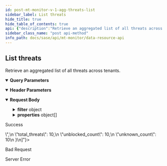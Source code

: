 ```yaml
---
id: post-mt-monitor-v-1-agg-threats-list
sidebar_label: List threats
hide_title: true
hide_table_of_contents: true
api: {"description":"Retrieve an aggregated list of all threats across tenants.                    \n","operationId":"post-mt-monitor-v1-agg-threats-list","parameters":[{"description":"Must be `tenant`. Using the query parameter returns all the aggregated responses for the current parent tenant and its child tenants. If not used, the results for just the current tenant are returned.\n","in":"query","name":"agg_by","schema":{"type":"string"}},{"description":"Must be one of the following: `de`, `americas`, `europe`, `uk`, `sg`, `ca`, `jp`, `au`, `in`. Returns details from the Cortex Data Lake (CDL) region specified.                             \n","in":"header","name":"X-PANW-Region","schema":{"type":"string"}}],"requestBody":{"content":{"application/json":{"examples":{"Threat List":{"value":{"filter":{"operator":"AND","rules":[{"operator":"equals","property":"threat_severity","values":["critical"]}]},"properties":[{"property":"tenant_id"},{"property":"tenant_name"},{"property":"threat_severity"},{"property":"threat_severity_count"},{"property":"url_type"},{"property":"url_count"},{"alias":"unique_threat_count","function":"distinct_count","property":"threat_id"},{"function":"avg","property":"threat_count"}]}},"Threats Summary Full":{"value":{"filter":{"operator":"AND","rules":[{"operator":"last_n_days","property":"event_time","values":[7]},{"operator":"in","property":"severity","values":["Critical","High","Medium"]},{"operator":"in","property":"url_category_unknown","values":["unknown"]},{"operator":"in","property":"url_category_malicious","values":["grayware","malware","command-and-control","phishing"]},{"operator":"in","property":"action_value","values":["deny","drop","drop-reset","block","block-url","block-ip","drop-packet","drop-all","drop-icmp","reset-both","reset-client","reset-server","block-continue","block-override","override-lockout","random-drop","syncookie-sent","sinkhole"]}]},"properties":[{"property":"sub_tenant_id"},{"property":"total_threats"},{"property":"blocked_count"},{"property":"unblocked_count"},{"property":"malicious_count"},{"property":"unknown_count"}]}}},"schema":{"properties":{"filter":{"allOf":[{"description":"Threats list filter. Consists of a required operator and an array of rules objects. \n","properties":{"operator":{"description":"Must be `AND`. \n","type":"string"},"rules":{"anyOf":[{"description":"Threat list rule.  \n","properties":{"operator":{"description":"Must be `AND`.                     \n","example":"equals","type":"string"},"property":{"description":"Filter property field that is one of the example values","example":"threat_severity","type":"string"},"values":{"description":"Filter property value","example":"critical","items":{"type":"string"},"type":"array"}},"type":"object"},{"properties":{"operator":{"description":"Filter operator that is one of the example values and is run on the property field","example":"gt, lt, last_n_minutes, last_n_hours, last_n_days","type":"string"},"property":{"description":"Filter property field that is one of the example values","example":"event_time, update_time, updated_time","type":"string"},"values":{"description":"Filter property value","example":"minute, hour or day counts if property is event_time","items":{"type":"string"},"type":"array"}},"type":"object"}],"description":"See [ThreatRule](/sase/docs/filters#threatrule) and [TimeFilter](/sase/docs/filters#timefilter). \n","items":{"type":"object"},"type":"array"}},"required":["operator"],"type":"object"},{"description":"filter json object"}]},"properties":{"description":"List of property json objects","items":{"description":"Test\n","properties":{"alias":{"type":"string"},"function":{"description":"Operations that need to be run on the property field. Operations can be run only on number properties.","example":"distinct_count (used with threat_id property), \navg (used with threat_count property)","type":"string"},"property":{"description":"Threat list property. See [ThreatProperty](/sase/docs/filters#threatproperty).  \n","example":"tenant_id, tenant_name, threat_severity, threat_severity_count,url_type, url_count, threat_id, threat_count","type":"string"},"sort":{"properties":{"order":{"description":"Sort Order for the property","example":"desc, asc","type":"string"}},"type":"object"}},"type":"object"},"type":"array"}},"required":["properties","filter"],"type":"object"}}}},"responses":{"200":{"content":{"application/json":{"examples":{"Threat List":{"value":[{"tenant_id":"1234","tenant_name":"Tenant_1234","threat_count":100,"threat_severity":"critical","threat_severity_count":10,"unique_threat_count":10,"url_count":10,"url_type":"URL Type"}]},"Threats Summary Full":{"value":[{"blocked_count":10,"malicious_count":10,"sub_tenant_id":"<sub_tenant_id>","total_threats":10,"unblocked_count":10,"unknown_count":10}]}}}},"description":"Success"},"400":{"description":"Bad Request"},"500":{"description":"Server Error"}},"security":[{"Bearer":[]}],"tags":["DataResources"],"method":"post","path":"/mt/monitor/v1/agg/threats/list","servers":[{"url":"https://api.sase.paloaltonetworks.com"}],"securitySchemes":{"Bearer":{"scheme":"bearer","type":"http"}},"jsonRequestBodyExample":{"filter":{"operator":"string","rules":[{}]},"properties":[{"alias":"string","function":"distinct_count (used with threat_id property), \navg (used with threat_count property)","property":"tenant_id, tenant_name, threat_severity, threat_severity_count,url_type, url_count, threat_id, threat_count","sort":{"order":"desc, asc"}}]},"info":{"contact":{},"description":"Use the Data Resource API for retrieving aggregated summaries and counts across tenants for threats, alerts, risky applications, URLs, and upgrades.\n","title":"Data Resource API","version":"1.0"},"postman":{"name":"List threats","description":{"content":"Retrieve an aggregated list of all threats across tenants.                    \n","type":"text/plain"},"url":{"path":["mt","monitor","v1","agg","threats","list"],"host":["{{baseUrl}}"],"query":[{"disabled":false,"description":{"content":"Must be `tenant`. Using the query parameter returns all the aggregated responses for the current parent tenant and its child tenants. If not used, the results for just the current tenant are returned.\n","type":"text/plain"},"key":"agg_by","value":""}],"variable":[]},"header":[{"disabled":false,"description":{"content":"Must be one of the following: `de`, `americas`, `europe`, `uk`, `sg`, `ca`, `jp`, `au`, `in`. Returns details from the Cortex Data Lake (CDL) region specified.                             \n","type":"text/plain"},"key":"X-PANW-Region","value":""},{"key":"Content-Type","value":"application/json"},{"key":"Accept","value":"application/json"}],"method":"POST","body":{"mode":"raw","raw":"\"\"","options":{"raw":{"language":"json"}}},"auth":{"type":"bearer","bearer":[{"type":"any","value":"<Bearer Token>","key":"token"}]}}}
sidebar_class_name: "post api-method"
info_path: docs/sase/api/mt-monitor/data-resource-api
---
```



## List threats



Retrieve an aggregated list of all threats across tenants.                    


<details style={{"marginBottom":"1rem"}} data-collapsed={false} open={true}><summary style={{}}><strong>Query Parameters</strong></summary><div><ul><ParamsItem className={"paramsItem"} param={{"description":"Must be `tenant`. Using the query parameter returns all the aggregated responses for the current parent tenant and its child tenants. If not used, the results for just the current tenant are returned.\n","in":"query","name":"agg_by","schema":{"type":"string"}}}></ParamsItem></ul></div></details><details style={{"marginBottom":"1rem"}} data-collapsed={false} open={true}><summary style={{}}><strong>Header Parameters</strong></summary><div><ul><ParamsItem className={"paramsItem"} param={{"description":"Must be one of the following: `de`, `americas`, `europe`, `uk`, `sg`, `ca`, `jp`, `au`, `in`. Returns details from the Cortex Data Lake (CDL) region specified.                             \n","in":"header","name":"X-PANW-Region","schema":{"type":"string"}}}></ParamsItem></ul></div></details><MimeTabs><TabItem label={"application/json"} value={"application/json-schema"}><details style={{}} data-collapsed={false} open={true}><summary style={{"textAlign":"left"}}><strong>Request Body</strong></summary><div style={{"textAlign":"left","marginLeft":"1rem"}}></div><ul style={{"marginLeft":"1rem"}}><SchemaItem collapsible={true} className={"schemaItem"}><details style={{}}><summary style={{}}><strong>filter</strong><span style={{"opacity":"0.6"}}> object</span></summary><div style={{"marginLeft":"1rem"}}><div style={{"marginTop":".5rem","marginBottom":".5rem"}}>

Threats list filter. Consists of a required operator and an array of rules objects. 


</div><SchemaItem collapsible={false} name={"operator"} required={true} schemaDescription={"Must be `AND`. \n"} schemaName={"string"} qualifierMessage={undefined} defaultValue={undefined}></SchemaItem><SchemaItem collapsible={true} className={"schemaItem"}><details style={{}}><summary style={{}}><strong>rules</strong><span style={{"opacity":"0.6"}}> object[]</span></summary><div style={{"marginLeft":"1rem"}}><div style={{"marginTop":".5rem","marginBottom":".5rem"}}>

See [ThreatRule](/sase/docs/filters#threatrule) and [TimeFilter](/sase/docs/filters#timefilter). 


</div><li><div><span className={"badge badge--info"}>anyOf</span><SchemaTabs><TabItem label={"MOD1"} value={"0-item-properties"}><SchemaItem collapsible={false} name={"operator"} required={false} schemaDescription={"Must be `AND`.                     \n"} schemaName={"string"} qualifierMessage={undefined} defaultValue={undefined}></SchemaItem><SchemaItem collapsible={false} name={"property"} required={false} schemaDescription={"Filter property field that is one of the example values"} schemaName={"string"} qualifierMessage={undefined} defaultValue={undefined}></SchemaItem><SchemaItem collapsible={false} name={"values"} required={false} schemaDescription={"Filter property value"} schemaName={"string[]"} qualifierMessage={undefined} defaultValue={undefined}></SchemaItem></TabItem><TabItem label={"MOD2"} value={"1-item-properties"}><SchemaItem collapsible={false} name={"operator"} required={false} schemaDescription={"Filter operator that is one of the example values and is run on the property field"} schemaName={"string"} qualifierMessage={undefined} defaultValue={undefined}></SchemaItem><SchemaItem collapsible={false} name={"property"} required={false} schemaDescription={"Filter property field that is one of the example values"} schemaName={"string"} qualifierMessage={undefined} defaultValue={undefined}></SchemaItem><SchemaItem collapsible={false} name={"values"} required={false} schemaDescription={"Filter property value"} schemaName={"string[]"} qualifierMessage={undefined} defaultValue={undefined}></SchemaItem></TabItem></SchemaTabs></div></li></div></details></SchemaItem></div></details></SchemaItem><SchemaItem collapsible={true} className={"schemaItem"}><details style={{}}><summary style={{}}><strong>properties</strong><span style={{"opacity":"0.6"}}> object[]</span></summary><div style={{"marginLeft":"1rem"}}><div style={{"marginTop":".5rem","marginBottom":".5rem"}}>

List of property json objects

</div><SchemaItem collapsible={false} name={"alias"} required={false} schemaDescription={undefined} schemaName={"string"} qualifierMessage={undefined} defaultValue={undefined}></SchemaItem><SchemaItem collapsible={false} name={"function"} required={false} schemaDescription={"Operations that need to be run on the property field. Operations can be run only on number properties."} schemaName={"string"} qualifierMessage={undefined} defaultValue={undefined}></SchemaItem><SchemaItem collapsible={false} name={"property"} required={false} schemaDescription={"Threat list property. See [ThreatProperty](/sase/docs/filters#threatproperty).  \n"} schemaName={"string"} qualifierMessage={undefined} defaultValue={undefined}></SchemaItem><SchemaItem collapsible={true} className={"schemaItem"}><details style={{}}><summary style={{}}><strong>sort</strong><span style={{"opacity":"0.6"}}> object</span></summary><div style={{"marginLeft":"1rem"}}><SchemaItem collapsible={false} name={"order"} required={false} schemaDescription={"Sort Order for the property"} schemaName={"string"} qualifierMessage={undefined} defaultValue={undefined}></SchemaItem></div></details></SchemaItem></div></details></SchemaItem></ul></details></TabItem></MimeTabs><div><ApiTabs><TabItem label={"200"} value={"200"}><div>

Success

</div><div><MimeTabs groupId={"mime-type"}><TabItem label={"application/json"} value={"application/json"}><SchemaTabs groupId={"schema-tabs"}><TabItem label={" Threat  List"} value={" Threat  List"}><ResponseSamples responseExample={"[\n  {\n    \"tenant_id\": \"1234\",\n    \"tenant_name\": \"Tenant_1234\",\n    \"threat_count\": 100,\n    \"threat_severity\": \"critical\",\n    \"threat_severity_count\": 10,\n    \"unique_threat_count\": 10,\n    \"url_count\": 10,\n    \"url_type\": \"URL Type\"\n  }\n]"}></ResponseSamples></TabItem><TabItem label={" Threats  Summary  Full"} value={" Threats  Summary  Full"}><ResponseSamples responseExample={"[\n  {\n    \"blocked_count\": 10,\n    \"malicious_count\": 10,\n    \"sub_tenant_id\": \"<sub_tenant_id>\",\n    \"total_threats\": 10,\n    \"unblocked_count\": 10,\n    \"unknown_count\": 10\n  }\n]"}></ResponseSamples></TabItem></SchemaTabs></TabItem></MimeTabs></div></TabItem><TabItem label={"400"} value={"400"}><div>

Bad Request

</div><div></div></TabItem><TabItem label={"500"} value={"500"}><div>

Server Error

</div><div></div></TabItem></ApiTabs></div>
      